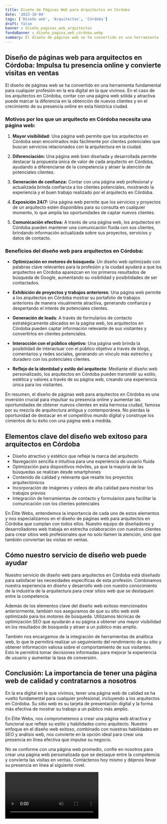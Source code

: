 ```yaml
---
title: Diseño de Páginas Web para Arquitectos en Córdoba
date: '2023-10-04'
tags: ['Diseño web', 'Arquitectos', 'Córdoba']
draft: false
banner : diseño_paginas_web_arquitectos
fondoBanner : diseño_pagina_web_córdoba.webp
summary: El diseño de páginas web se ha convertido en una herramienta fundamental para cualquier profesión en la era digital en la que vivimos. En el caso de los arquitectos en Córdoba, contar con una página web sólida y atractiva puede marcar la diferencia en la obtención de nuevos clientes y en el crecimiento de su presencia online en esta histórica ciudad.
---
```


## Diseño de páginas web para arquitectos en Córdoba: Impulsa tu presencia online y convierte visitas en ventas

El diseño de páginas web se ha convertido en una herramienta fundamental para cualquier profesión en la era digital en la que vivimos. En el caso de los arquitectos en Córdoba, contar con una página web sólida y atractiva puede marcar la diferencia en la obtención de nuevos clientes y en el crecimiento de su presencia online en esta histórica ciudad.

### Motivos por los que un arquitecto en Córdoba necesita una página web:

1. **Mayor visibilidad:** Una página web permite que los arquitectos en Córdoba sean encontrados más fácilmente por clientes potenciales que buscan servicios relacionados con la arquitectura en la ciudad.

2. **Diferenciación:** Una página web bien diseñada y desarrollada permite destacar la propuesta única de valor de cada arquitecto en Córdoba, ayudando a diferenciarse de la competencia y atraer la atención de potenciales clientes.

3. **Generación de confianza:** Contar con una página web profesional y actualizada brinda confianza a los clientes potenciales, mostrando la experiencia y el buen trabajo realizado por el arquitecto en Córdoba.

4. **Exposición 24/7:** Una página web permite que los servicios y proyectos de un arquitecto estén disponibles para su consulta en cualquier momento, lo que amplía las oportunidades de captar nuevos clientes.

5. **Comunicación efectiva:** A través de una página web, los arquitectos en Córdoba pueden mantener una comunicación fluida con sus clientes, brindando información actualizada sobre sus proyectos, servicios y datos de contacto.

### Beneficios del diseño web para arquitectos en Córdoba:

- **Optimización en motores de búsqueda**: Un diseño web optimizado con palabras clave relevantes para la profesión y la ciudad ayudará a que los arquitectos en Córdoba aparezcan en los primeros resultados de búsqueda de Google, aumentando su visibilidad y posibilidades de ser contactados.

- **Exhibición de proyectos y trabajos anteriores**: Una página web permite a los arquitectos en Córdoba mostrar su portafolio de trabajos anteriores de manera visualmente atractiva, generando confianza y despertando el interés de potenciales clientes.

- **Generación de leads**: A través de formularios de contacto estratégicamente ubicados en la página web, los arquitectos en Córdoba pueden captar información relevante de sus visitantes y convertirlos en clientes potenciales.

- **Interacción con el público objetivo**: Una página web brinda la posibilidad de interactuar con el público objetivo a través de blogs, comentarios y redes sociales, generando un vínculo más estrecho y duradero con los potenciales clientes.

- **Reflejo de la identidad y estilo del arquitecto**: Mediante el diseño web personalizado, los arquitectos en Córdoba pueden transmitir su estilo, estética y valores a través de su página web, creando una experiencia única para los visitantes.

En resumen, el diseño de páginas web para arquitectos en Córdoba es una inversión crucial para impulsar su presencia online y aumentar las oportunidades de obtener nuevos clientes en esta hermosa ciudad, famosa por su mezcla de arquitectura antigua y contemporánea. No pierdas la oportunidad de destacar en el competitivo mundo digital y construye los cimientos de tu éxito con una página web a medida.

<GifSeo />

<Cta />

## Elementos clave del diseño web exitoso para arquitectos en Córdoba

- Diseño atractivo y estético que refleje la marca del arquitecto
- Navegación sencilla e intuitiva para una experiencia de usuario fluida
- Optmización para dispositivos móviles, ya que la mayoría de las búsquedas se realizan desde smartphones
- Contenido de calidad y relevante que resalte los proyectos arquitectónicos
- Incorporación de imágenes y videos de alta calidad para mostrar los trabajos previos
- Integración de herramientas de contacto y formularios para facilitar la comunicación con los clientes potenciales

En Élite Webs, entendemos la importancia de cada uno de estos elementos y nos especializamos en el diseño de páginas web para arquitectos en Córdoba que cumplan con todos ellos. Nuestro equipo de diseñadores y desarrolladores web trabaja en estrecha colaboración con nuestros clientes para crear sitios web profesionales que no solo llamen la atención, sino que también conviertan las visitas en ventas.

## Cómo nuestro servicio de diseño web puede ayudar

Nuestro servicio de diseño web para arquitectos en Córdoba está diseñado para satisfacer las necesidades específicas de esta profesión. Combinamos nuestra experiencia en diseño y desarrollo web con nuestro conocimiento de la industria de la arquitectura para crear sitios web que se destaquen entre la competencia.

Además de los elementos clave del diseño web exitoso mencionados anteriormente, también nos aseguramos de que su sitio web esté optimizado para los motores de búsqueda. Utilizamos técnicas de optimización SEO que ayudarán a su página a obtener una mayor visibilidad en los resultados de búsqueda y atraer a un público más amplio.

También nos encargamos de la integración de herramientas de analítica web, lo que le permitirá realizar un seguimiento del rendimiento de su sitio y obtener información valiosa sobre el comportamiento de sus visitantes. Esto le permitirá tomar decisiones informadas para mejorar la experiencia de usuario y aumentar la tasa de conversión.

## Conclusión: La importancia de tener una página web de calidad y contratarnos a nosotros

En la era digital en la que vivimos, tener una página web de calidad se ha vuelto fundamental para cualquier profesional, incluyendo a los arquitectos en Córdoba. Su sitio web es su tarjeta de presentación digital y la forma más efectiva de mostrar su trabajo a un público más amplio.

En Élite Webs, nos comprometemos a crear una página web atractiva y funcional que refleje su estilo y habilidades como arquitecto. Nuestro enfoque en el diseño web exitoso, combinado con nuestras habilidades en SEO y análisis web, nos convierte en la opción ideal para crear una presencia en línea efectiva que impulse su negocio.

No se conforme con una página web promedio, confíe en nosotros para crear una página web personalizada que se destaque entre la competencia y convierta las visitas en ventas. Contáctenos hoy mismo y déjenos llevar su presencia en línea al siguiente nivel.

<Video />

<CtaBot job='Arquitectos' city='Córdoba'/>

<Gmaps query='Córdoba+españa+maps' />